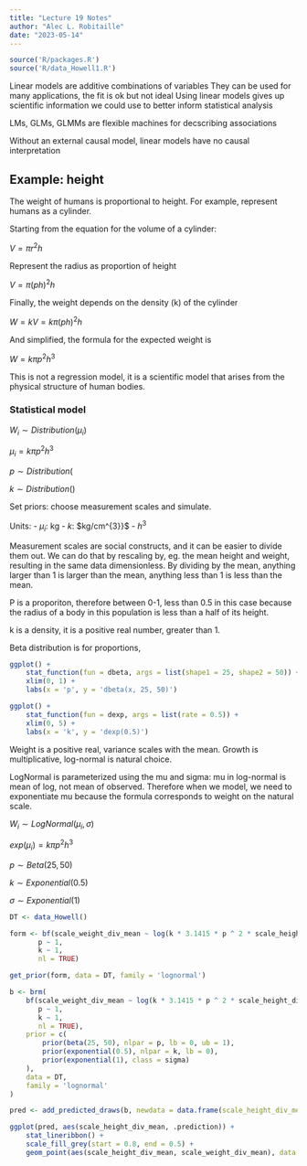 ```yaml
---
title: "Lecture 19 Notes"
author: "Alec L. Robitaille"
date: "2023-05-14"
---
```


```r
source('R/packages.R')
source('R/data_Howell1.R')
```

Linear models are additive combinations of variables
They can be used for many applications, the fit is ok but not ideal
Using linear models gives up scientific information we could use to better inform statistical analysis


LMs, GLMs, GLMMs are flexible machines for decscribing associations

Without an external causal model, linear models have no causal interpretation


## Example: height

The weight of humans is proportional to height. For example, represent humans as a cylinder. 

Starting from the equation for the volume of a cylinder:

$V = \pi r^{2} h$

Represent the radius as proportion of height

$V = \pi (ph)^{2} h$

Finally, the weight depends on the density (k) of the cylinder

$W = kV = k \pi (ph)^{2} h$

And simplified, the formula for the expected weight is

$W = k \pi p^{2}h^{3}$

This is not a regression model, it is a scientific model that arises from the physical structure of human bodies. 


### Statistical model

$W_{i} \sim Distribution(\mu_{i})$

$\mu_{i} = k \pi p^{2} h^{3}$

$p \sim Distribution($

$k \sim Distribution()$


Set priors: choose measurement scales and simulate. 

Units: 
- $\mu_{i}$: kg
- $k$: $kg/cm^{3}}$ 
- $h^{3}$

Measurement scales are social constructs, and it can be easier to divide them out. 
We can do that by rescaling by, eg. the mean height and weight, resulting in the same data dimensionless. 
By dividing by the mean, anything larger than 1 is larger than the mean, anything less than 1 is less than the mean. 


P is a proporiton, therefore between 0-1, less than 0.5 in this case because the radius of a body in this population is less than a half of its height. 

k is a density, it is a positive real number, greater than 1. 

Beta distribution is for proportions, 


```r
ggplot() + 
    stat_function(fun = dbeta, args = list(shape1 = 25, shape2 = 50)) + 
    xlim(0, 1) + 
    labs(x = 'p', y = 'dbeta(x, 25, 50)')

ggplot() + 
    stat_function(fun = dexp, args = list(rate = 0.5)) + 
    xlim(0, 5) + 
    labs(x = 'k', y = 'dexp(0.5)')
```

Weight is a positive real, variance scales with the mean. Growth is multiplicative, log-normal is natural choice. 

LogNormal is parameterized using the mu and sigma: mu in log-normal is mean of log, not mean of observed. Therefore when we model, we need to exponentiate mu because the formula corresponds to weight on the natural scale. 


$W_{i} \sim LogNormal(\mu_{i}, \sigma)$

$exp(\mu_{i}) = k \pi p^{2} h^{3}$

$p \sim Beta(25, 50)$

$k \sim Exponential(0.5)$

$\sigma \sim Exponential(1)$

```r
DT <- data_Howell()

form <- bf(scale_weight_div_mean ~ log(k * 3.1415 * p ^ 2 * scale_height_div_mean ^ 3),
       p ~ 1,
       k ~ 1,
       nl = TRUE)

get_prior(form, data = DT, family = 'lognormal')

b <- brm(
    bf(scale_weight_div_mean ~ log(k * 3.1415 * p ^ 2 * scale_height_div_mean ^ 3),
       p ~ 1,
       k ~ 1,
       nl = TRUE),
    prior = c(
        prior(beta(25, 50), nlpar = p, lb = 0, ub = 1),
        prior(exponential(0.5), nlpar = k, lb = 0),
        prior(exponential(1), class = sigma)
    ),
    data = DT,
    family = 'lognormal'
)

pred <- add_predicted_draws(b, newdata = data.frame(scale_height_div_mean = seq(0, 1.3, 0.01)))

ggplot(pred, aes(scale_height_div_mean, .prediction)) + 
    stat_lineribbon() + 
    scale_fill_grey(start = 0.8, end = 0.5) + 
    geom_point(aes(scale_height_div_mean, scale_weight_div_mean), data = DT)

```